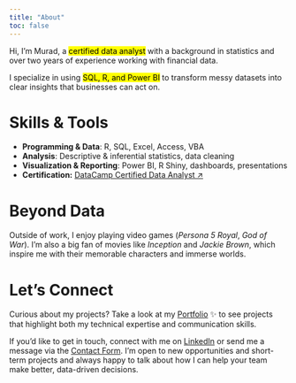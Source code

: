 ```yaml
---
title: "About"
toc: false
---
```


Hi, I’m Murad, a <mark> certified data analyst</mark> with a background in statistics and over two years of experience working with financial data.

I specialize in using <mark>SQL, R, and Power BI</mark> to transform messy datasets into clear insights that businesses can act on.

# Skills & Tools

-   **Programming & Data**: R, SQL, Excel, Access, VBA
-   **Analysis**: Descriptive & inferential statistics, data cleaning
-   **Visualization & Reporting**: Power BI, R Shiny, dashboards, presentations
-   **Certification:** [DataCamp Certified Data Analyst ↗](https://www.datacamp.com/certificate/DA0021936874729){target="_blank" rel="noopener noreferrer" title="Opens in a new tab"}

# Beyond Data

Outside of work, I enjoy playing video games (*Persona 5 Royal*, *God of War*). I'm also a big fan of movies like *Inception* and *Jackie Brown*, which inspire me with their memorable characters and immerse worlds.

# Let’s Connect

Curious about my projects? Take a look at my [Portfolio](posts.qmd) ✨ to see projects that highlight both my technical expertise and communication skills.

If you’d like to get in touch, connect with me on [LinkedIn](https://www.linkedin.com) or send me a message via the [Contact Form](). I’m open to new opportunities and short-term projects and always happy to talk about how I can help your team make better, data-driven decisions.
